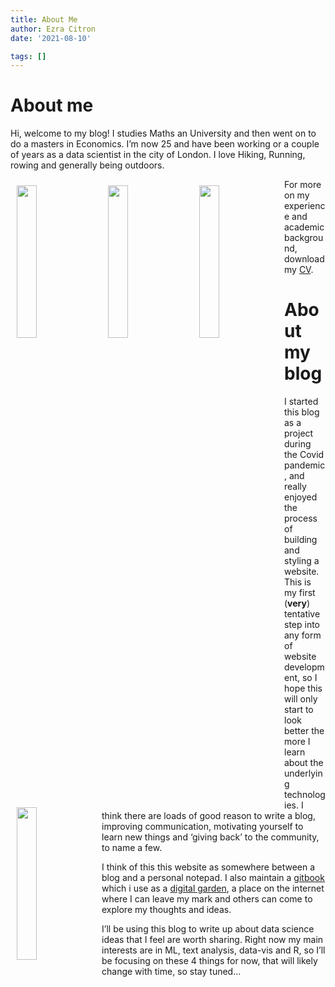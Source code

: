 ```yaml
---
title: About Me
author: Ezra Citron
date: '2021-08-10'

tags: []
---
```


# About me
 
Hi, welcome to my blog!
I studies Maths an University and then went on to do a masters in Economics.
 I'm now 25 and have been working or a couple of years as a data scientist in the city of London. 
 I love Hiking, Running, rowing and generally being outdoors. 


<style>
.about_img { 
float: left;
width: 25%;
padding: 10px;
}

</style>

<div>
<img class = about_img src="img/rowing_1.jpg" >
<img class = about_img src = 'img/rowing_2.jpg' >
<img class = about_img src = 'img/running_1.jpg' >
<img class = about_img src = 'img/running_2.jpg' >
</div>


  

For more on my experience and academic background, download my <a href="/img/cv.pdf" download>CV</a>.

# About my blog

I started this blog as a project during the Covid pandemic, and really enjoyed the process of building and styling a website. 
This is my first (**very**) tentative step into any form of website development, 
so I hope this will only start to look better the more I learn about the underlying technologies. 
I think there are loads of good reason to write a blog, improving communication, motivating yourself to learn new things and 'giving back' to the community, to name a few.

I think of this this website as somewhere between a blog and a personal notepad. I also maintain a [gitbook](https://app.gitbook.com/@ezracitron/spaces) which i use as a [digital garden](https://nesslabs.com/digital-garden-set-up), a place on the internet where I can leave my mark and others can come to explore my thoughts and ideas. 

I'll be using this blog to write up about data science ideas that I feel are worth sharing.
Right now my main interests are in ML, text analysis, data-vis and R, so I'll be focusing on
these 4 things for now, that will likely change with time, so stay tuned...





